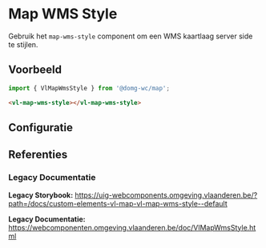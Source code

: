 
# Map WMS Style

Gebruik het `map-wms-style` component om een WMS kaartlaag server side te stijlen.<br/>

## Voorbeeld

```js
import { VlMapWmsStyle } from '@domg-wc/map';
```

```html
<vl-map-wms-style></vl-map-wms-style>
```

<DocsStory id="map-layer-wms-layer-wms-style--map-wms-style-default" />

## Configuratie

<ArgsTable story={PRIMARY_STORY} />

## Referenties

### Legacy Documentatie

**Legacy Storybook:** https://uig-webcomponents.omgeving.vlaanderen.be/?path=/docs/custom-elements-vl-map-vl-map-wms-style--default

**Legacy Documentatie:** https://webcomponenten.omgeving.vlaanderen.be/doc/VlMapWmsStyle.html
